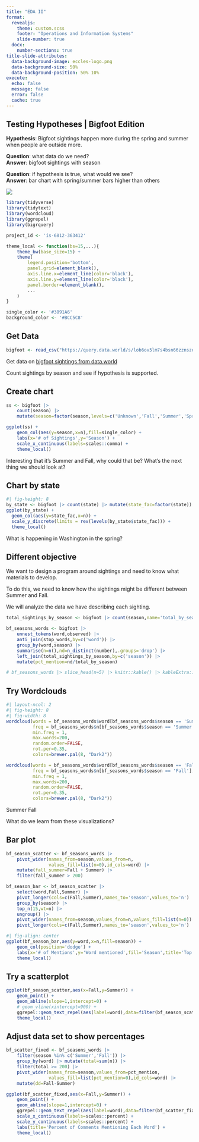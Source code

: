```yaml
---
title: "EDA II"
format:
  revealjs:
    theme: custom.scss
    footer: "Operations and Information Systems"
    slide-number: true
  docx:
    number-sections: true
title-slide-attributes: 
  data-background-image: eccles-logo.png
  data-background-size: 50%
  data-background-position: 50% 10%
execute: 
  echo: false
  message: false
  error: false
  cache: true
---
```


## Testing Hypotheses | Bigfoot Edition

::::{.medium-text}
:::{.absolute top=90 left=0 width=620}
**Hypothesis**: Bigfoot sightings happen more during the spring and summer when people are outside more.
:::

:::{.absolute top=250 left=0 width=620}
**Question**: what data do we need?  
[**Answer**: bigfoot sightings with season]{.fragment}
:::

:::{.absolute top=450 left=0 width=620}
**Question**: if hypothesis is true, what would we see?  
[**Answer**: bar chart with spring/summer bars higher than others]{.fragment}
:::
::::

![](images/harry.jpg){fig-align="right"}

```r
library(tidyverse)
library(tidytext)
library(wordcloud)
library(ggrepel)
library(bigrquery)

project_id <- 'is-6812-363412'

theme_local <- function(bs=15,...){
    theme_bw(base_size=15) +
    theme(
        legend.position='bottom',
        panel.grid=element_blank(),
        axis.line.x=element_line(color='black'),
        axis.line.y=element_line(color='black'),
        panel.border=element_blank(),
        ...
    )
}

single_color <- '#3891A6'
background_color <- '#BCC5C8'
```

## Get Data
```r
bigfoot <- read_csv("https://query.data.world/s/lob6ov5lm7s4bsn66zznszqitfhqr7")
```
Get data on [bigfoot sightings from data.world](https://data.world/timothyrenner/bfro-sightings-data)

Count sightings by season and see if hypothesis is supported.


## Create chart

```r
ss <- bigfoot |> 
    count(season) |> 
    mutate(season=factor(season,levels=c('Unknown','Fall','Summer','Spring','Winter')))
```

```r
ggplot(ss) + 
    geom_col(aes(y=season,x=n),fill=single_color) + 
    labs(x='# of Sightings',y='Season') +
    scale_x_continuous(labels=scales::comma) +
    theme_local()
```

[Interesting that it's Summer and Fall, why could that be? What's the next thing we should look at?]{.fragment}

## Chart by state

```r
#| fig-height: 8
by_state <- bigfoot |> count(state) |> mutate(state_fac=factor(state))
ggplot(by_state) +
  geom_col(aes(y=state_fac,x=n)) +
  scale_y_discrete(limits = rev(levels(by_state$state_fac))) +
  theme_local()

```

::::{.fragment}
:::{.absolute top=300 left=600 width=650}
What is happening in Washington in the spring?
:::
::::

## Different objective
[We want to design a program around sightings and need to know what materials to develop.]{.medium-text}  

[To do this, we need to know how the sightings might be different between Summer and Fall.]{.medium-text}

[We will analyze the data we have describing each sighting.]{.medium-text}

```r
total_sightings_by_season <- bigfoot |> count(season,name='total_by_season')

bf_seasons_words <- bigfoot |>
	unnest_tokens(word,observed) |>
	anti_join(stop_words,by=c('word')) |>
	group_by(word,season) |>
	summarise(n=n(),nd=n_distinct(number),.groups='drop') |>
	left_join(total_sightings_by_season,by=c('season')) |>
	mutate(pct_mention=nd/total_by_season)

# bf_seasons_words |> slice_head(n=5) |> knitr::kable() |> kableExtra::kable_styling(bootstrap_options='striped',font_size=15)
```

## Try Wordclouds
```r
#| layout-ncol: 2
#| fig-height: 8
#| fig-width: 8
wordcloud(words = bf_seasons_words$word[bf_seasons_words$season == 'Summer'],
          freq = bf_seasons_words$n[bf_seasons_words$season == 'Summer'],
          min.freq = 1,
          max.words=200,
          random.order=FALSE,
          rot.per=0.35,
          colors=brewer.pal(8, "Dark2"))

wordcloud(words = bf_seasons_words$word[bf_seasons_words$season == 'Fall'],
          freq = bf_seasons_words$n[bf_seasons_words$season == 'Fall'],
          min.freq = 1,
          max.words=200,
          random.order=FALSE,
          rot.per=0.35,
          colors=brewer.pal(8, "Dark2"))

```
[Summer]{.absolute top=150 left=190}
[Fall]{.absolute top=150 left=770}

:::{.fragment}
[What do we learn from these visualizations?]{.absolute bottom=80 left=0}
:::

## Bar plot

```r
bf_season_scatter <- bf_seasons_words |>
	pivot_wider(names_from=season,values_from=n,
	            values_fill=list(n=0),id_cols=word) |>
	mutate(fall_summer=Fall + Summer) |>
	filter(fall_summer > 200)

bf_season_bar <- bf_season_scatter |>
	select(word,Fall,Summer) |>
	pivot_longer(cols=c(Fall,Summer),names_to='season',values_to='n') |>
	group_by(season) |>
	top_n(15,wt=n) |> 
	ungroup() |>
	pivot_wider(names_from=season,values_from=n,values_fill=list(n=0)) |> # pivot_wider trick to 0 pad
	pivot_longer(cols=c(Fall,Summer),names_to='season',values_to='n')
```

```r
#| fig-align: center
ggplot(bf_season_bar,aes(y=word,x=n,fill=season)) +
	geom_col(position='dodge') +
	labs(x='# of Mentions',y='Word mentioned',fill='Season',title='Top 15 words from each season') +
	theme_local()
```


## Try a scatterplot

```r
ggplot(bf_season_scatter,aes(x=Fall,y=Summer)) +
	geom_point() +
	geom_abline(slope=1,intercept=0) +
	# geom_vline(xintercept=900) +
	ggrepel::geom_text_repel(aes(label=word),data=filter(bf_season_scatter,Fall > 900)) +
	theme_local()
```

## Adjust data set to show percentages

```r
bf_scatter_fixed <- bf_seasons_words |>
	filter(season %in% c('Summer','Fall')) |>
	group_by(word) |> mutate(total=sum(n)) |>
	filter(total >= 200) |>
	pivot_wider(names_from=season,values_from=pct_mention,
	            values_fill=list(pct_mention=0),id_cols=word) |>
	mutate(dd=Fall-Summer)
```

```r
ggplot(bf_scatter_fixed,aes(x=Fall,y=Summer)) +
	geom_point() +
	geom_abline(slope=1,intercept=0) +
	ggrepel::geom_text_repel(aes(label=word),data=filter(bf_scatter_fixed,abs(dd) >= 0.03)) +
	scale_x_continuous(labels=scales::percent) +
	scale_y_continuous(labels=scales::percent) +
	labs(title='Percent of Comments Mentioning Each Word') +
	theme_local()
```

